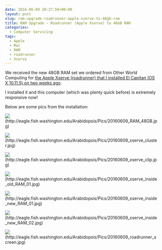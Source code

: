 ```yaml
---
date: 2016-06-09 20:27:59+00:00
layout: post
slug: ram-upgrade-roadrunner-apple-xserve-to-48gb-ram
title: RAM Upgrade - Roadrunner (Apple Xserve) to 48GB RAM
categories:
  - Computer Servicing
tags:
  - Apple
  - Mac
  - RAM
  - roadrunner
  - Xserve
---
```


We received the new 48GB RAM set we ordered from Other World Computing for [the Apple Xserve (roadrunner) that I installed El Capitan (OS X 10.11.5) on two weeks ago](https://robertslab.github.io/sams-notebook/2016/05/31/computer-setup-cluster-node003-conversion.html).

I installed it and this computer (which was plenty quick before) is extremely responsive now!

Below are some pics from the installation:

![](https://eagle.fish.washington.edu/Arabidopsis/Pics/20160609_RAM_48GB.jpg)(http://eagle.fish.washington.edu/Arabidopsis/Pics/20160609_RAM_48GB.jpg)

![](https://eagle.fish.washington.edu/Arabidopsis/Pics/20160609_xserve_cluster.jpg)(http://eagle.fish.washington.edu/Arabidopsis/Pics/20160609_xserve_cluster.jpg)

![](https://eagle.fish.washington.edu/Arabidopsis/Pics/20160609_xserve_clip.jpg)(http://eagle.fish.washington.edu/Arabidopsis/Pics/20160609_xserve_clip.jpg)

![](https://eagle.fish.washington.edu/Arabidopsis/Pics/20160609_xserve_inside_old_RAM_01.jpg)(http://eagle.fish.washington.edu/Arabidopsis/Pics/20160609_xserve_inside_old_RAM_01.jpg)

![](https://eagle.fish.washington.edu/Arabidopsis/Pics/20160609_xserve_inside_new_RAM_01.jpg)(http://eagle.fish.washington.edu/Arabidopsis/Pics/20160609_xserve_inside_new_RAM_01.jpg)

![](https://eagle.fish.washington.edu/Arabidopsis/Pics/20160609_xserve_inside_new_RAM_02.jpg)(http://eagle.fish.washington.edu/Arabidopsis/Pics/20160609_xserve_inside_new_RAM_02.jpg)

![](https://eagle.fish.washington.edu/Arabidopsis/Pics/20160609_roadrunner_screen.jpg)(http://eagle.fish.washington.edu/Arabidopsis/Pics/20160609_roadrunner_screen.jpg)
